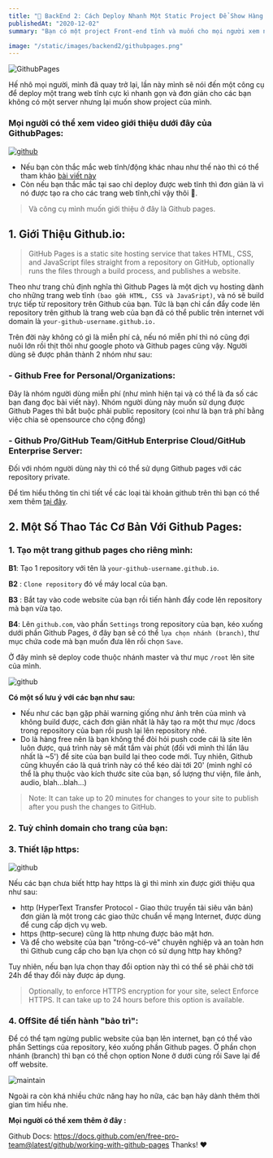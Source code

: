 ```yaml
---
title: "🔰 BackEnd 2: Cách Deploy Nhanh Một Static Project Để Show Hàng Với Mọi Người "
publishedAt: "2020-12-02"
summary: "Bạn có một project Front-end tĩnh và muốn cho mọi người xem nhanh, triển thôi."

image: "/static/images/backend2/githubpages.png"
---
```


![GithubPages](https://cdn.my-shell.com/images/size/700/0/LuanMeme/BackEnd2/githubpages.png)

Hế nhô mọi người, mình đã quay trở lại, lần này mình sẽ nói đến một công cụ để deploy một trang web tĩnh cực kì nhanh gọn và đơn giản cho các bạn không có một server nhưng lại muốn show project của mình.

### Mọi người có thể xem video giới thiệu dưới đây của GithubPages:

[![github](http://img.youtube.com/vi/2MsN8gpT6jY/0.jpg)](http://www.youtube.com/watch?v=2MsN8gpT6jY "githubpages")

- Nếu bạn còn thắc mắc web tĩnh/động khác nhau như thế nào thì có thể tham khảo [bài viết này](https://vnnextjs.com/blog/backend1-xay-dung-csdl)
- Còn nếu bạn thắc mắc tại sao chỉ deploy được web tĩnh thì đơn giản là vì nó được tạo ra cho các trang web tĩnh,chỉ vậy thôi 🤣.

> Và công cụ mình muốn giới thiệu ở đây là Github pages.

## 1. Giới Thiệu Github.io:

> GitHub Pages is a static site hosting service that takes HTML, CSS, and JavaScript files straight from a repository on GitHub, optionally runs the files through a build process, and publishes a website.

Theo như trang chủ định nghĩa thì Github Pages là một dịch vụ hosting dành cho những trang web tĩnh `(bao gồm HTML, CSS và JavaSript)`, và nó sẽ build trực tiếp từ repository trên Github của bạn. Tức là bạn chỉ cần đẩy code lên repository trên github là trang web của bạn đã có thể public trên internet với domain là `your-github-username.github.io.`

Trên đời này không có gì là miễn phí cả, nếu nó miễn phí thì nó cũng đợi nuôi lớn rồi thịt thôi như google photo và Github pages cũng vậy. Người dùng sẽ được phân thành 2 nhóm như sau:

### - Github Free for Personal/Organizations:

Đây là nhóm người dùng miễn phí (như mình hiện tại và có thể là đa số các bạn đang đọc bài viết này). Nhóm người dùng này muốn sử dụng được Github Pages thì bắt buộc phải public repository (coi như là bạn trả phí bằng việc chia sẻ opensource cho cộng đồng)

### - Github Pro/GitHub Team/GitHub Enterprise Cloud/GitHub Enterprise Server:

Đối với nhóm người dùng này thì có thể sử dụng Github pages với các repository private.

Để tìm hiểu thông tin chi tiết về các loại tài khoản github trên thì bạn có thể xem thêm [tại đây](https://docs.github.com/en/free-pro-team@latest/github/getting-started-with-github/githubs-products).

## 2. Một Số Thao Tác Cơ Bản Với Github Pages:

### 1. Tạo một trang github pages cho riêng mình:

**B1**: Tạo 1 repository với tên là `your-github-username.github.io`.

**B2** : `Clone repository` đó về máy local của bạn.

**B3** : Bắt tay vào code website của bạn rồi tiến hành đẩy code lên repository mà bạn vừa tạo.

**B4**: Lên `github.com`, vào phần `Settings` trong repository của bạn, kéo xuống dưới phần Github Pages, ở đây bạn sẽ có thể `lựa chọn nhánh (branch)`, thư mục chứa code mà bạn muốn đưa lên rồi chọn `Save`.

Ở đây mình sẽ deploy code thuộc nhánh master và thư mục `/root` lên site của mình.

![github](https://cdn.my-shell.com/images/size/700/0/LuanMeme/BackEnd2/BackEnd2-image1.jpg)

**Có một số lưu ý với các bạn như sau:**

- Nếu như các bạn gặp phải warning giống như ảnh trên của mình và không build được, cách đơn giản nhất là hãy tạo ra một thư mục /docs trong repository của bạn rồi push lại lên repository nhé.
- Do là hàng free nên là bạn không thể đòi hỏi push code cái là site lên luôn được, quá trình này sẽ mất tầm vài phút (đối với mình thì lần lâu nhất là ~5') để site của bạn build lại theo code mới. Tuy nhiên, Github cũng khuyến cáo là quá trình này có thể kéo dài tới 20' (mình nghĩ có thể là phụ thuộc vào kích thước site của bạn, số lượng thư viện, file ảnh, audio, blah...blah...)

> Note: It can take up to 20 minutes for changes to your site to publish after you push the changes to GitHub.

### 2. Tuỳ chỉnh domain cho trang của bạn:

### 3. Thiết lập https:

![github](https://cdn.my-shell.com/images/static/LuanMeme/BackEnd2/backend2https.jpg)

Nếu các bạn chưa biết http hay https là gì thì mình xin được giới thiệu qua như sau:

- http (HyperText Transfer Protocol - Giao thức truyền tải siêu văn bản) đơn giản là một trong các giao thức chuẩn về mạng Internet, được dùng để cung cấp dịch vụ web.
- https (http-secure) cũng là http nhưng được bảo mật hơn.
- Và để cho website của bạn "trông-có-vẻ" chuyên nghiệp và an toàn hơn thì Github cung cấp cho bạn lựa chọn có sử dụng http hay không?

Tuy nhiên, nếu bạn lựa chọn thay đổi option này thì có thể sẽ phải chờ tới 24h để thay đổi này được áp dụng.

> Optionally, to enforce HTTPS encryption for your site, select Enforce HTTPS. It can take up to 24 hours before this option is available.

### 4. OffSite để tiến hành "bảo trì":

Để có thể tạm ngừng public website của bạn lên internet, bạn có thể vào phần Settings của repository, kéo xuống phần Github pages. Ở phần chọn nhánh (branch) thì bạn có thể chọn option None ở dưới cùng rồi Save lại để off website.

![maintain](https://cdn.my-shell.com/images/static/LuanMeme/BackEnd2/backend2maintain.jpg)

Ngoài ra còn khá nhiều chức năng hay ho nữa, các bạn hãy dành thêm thời gian tìm hiểu nhe.

**Mọi người có thể xem thêm ở đây :**

Github Docs: https://docs.github.com/en/free-pro-team@latest/github/working-with-github-pages
Thanks! ❤️
